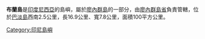 '''布蘭島'''是[[印度尼西亞|印度尼西亞]]的島嶼，屬於[[廖內群島|廖內群島]]的一部分，由[[廖內群島省|廖內群島省]]負責管轄，位於[[巴淡島|巴淡島]]西南2.5公里，長16.9公里、寬7.8公里，面積100平方公里。

{{coord|0|58|24|N|103|53|53|E|region:ID-KR_type:isle_source:kolossus-dewiki|display=title}}

{{Indonesia-geo-stub}}

[[Category:印尼島嶼|Category:印尼島嶼]]